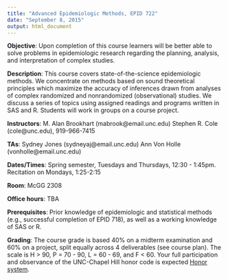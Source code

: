 ```yaml
---
title: "Advanced Epidemiologic Methods, EPID 722"
date: "September 8, 2015"
output: html_document
---
```


**Objective**:	Upon completion of this course learners will be better able to solve problems in epidemiologic research regarding the planning, analysis, and interpretation of complex studies.

**Description**:	This course covers state-of-the-science epidemiologic methods. We concentrate on methods based on sound theoretical principles which maximize the accuracy of inferences drawn from analyses of complex randomized and nonrandomized (observational) studies. We discuss a series of topics using assigned readings and programs written in SAS and R. Students will work in groups on a course project.

**Instructors**:	M. Alan Brookhart (mabrook@email.unc.edu)
Stephen R. Cole (cole@unc.edu), 919-966-7415

**TAs**:		Sydney Jones (sydneyaj@email.unc.edu)
Ann Von Holle (vonholle@email.unc.edu)

**Dates/Times**:	Spring semester, Tuesdays and Thursdays, 12:30 - 1:45pm.
		Recitation on Mondays, 1:25-2:15

**Room**:		McGG 2308

**Office hours**: 	TBA

**Prerequisites**:	Prior knowledge of epidemiologic and statistical methods (e.g., successful completion of EPID 718), as well as a working knowledge of SAS or R.

**Grading**:	The course grade is based 40% on a midterm examination and 60% on a project, split equally across 4 deliverables (see course plan). The scale is H > 90, P = 70 - 90, L = 60 - 69, and F < 60. Your full participation and observance of the UNC-Chapel Hill honor code is expected [Honor system](https://studentconduct.unc.edu/honor-system).
